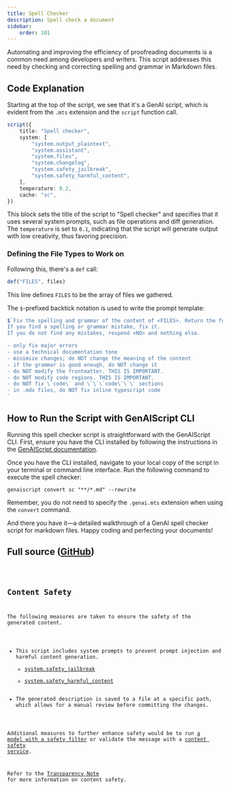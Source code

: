 ```yaml
---
title: Spell Checker
description: Spell check a document
sidebar:
    order: 101
---
```



Automating and improving the efficiency of proofreading documents is a common need among developers and writers. This script addresses this need by checking and correcting spelling and grammar in Markdown files.

## Code Explanation

Starting at the top of the script, we see that it's a GenAI script, which is evident from the `.mts` extension and the `script` function call.

```ts
script({
    title: "Spell checker",
    system: [
        "system.output_plaintext",
        "system.assistant",
        "system.files",
        "system.changelog",
        "system.safety_jailbreak",
        "system.safety_harmful_content",
    ],
    temperature: 0.2,
    cache: "sc",
})
```

This block sets the title of the script to "Spell checker" and specifies that it uses several system prompts, such as file operations and diff generation. The `temperature` is set to `0.1`, indicating that the script will generate output with low creativity, thus favoring precision.

### Defining the File Types to Work on

Following this, there's a `def` call:

```ts
def("FILES", files)
```

This line defines `FILES` to be the array of files we gathered.

The `$`-prefixed backtick notation is used to write the prompt template:

```ts
$`Fix the spelling and grammar of the content of <FILES>. Return the full file with corrections
If you find a spelling or grammar mistake, fix it. 
If you do not find any mistakes, respond <NO> and nothing else.

- only fix major errors
- use a technical documentation tone
- minimize changes; do NOT change the meaning of the content
- if the grammar is good enough, do NOT change it
- do NOT modify the frontmatter. THIS IS IMPORTANT.
- do NOT modify code regions. THIS IS IMPORTANT.
- do NOT fix \`code\` and \`\`\`code\`\`\` sections
- in .mdx files, do NOT fix inline typescript code
`
```

## How to Run the Script with GenAIScript CLI

Running this spell checker script is straightforward with the GenAIScript CLI. First, ensure you have the CLI installed by following the instructions in the [GenAIScript documentation](https://microsoft.github.io/genaiscript/getting-started/installation).

Once you have the CLI installed, navigate to your local copy of the script in your terminal or command line interface. Run the following command to execute the spell checker:

```shell
genaiscript convert sc "**/*.md" --rewrite
```

Remember, you do not need to specify the `.genai.mts` extension when using the `convert` command.

And there you have it—a detailed walkthrough of a GenAI spell checker script for markdown files. Happy coding and perfecting your documents!

## Full source ([GitHub](https://github.com/microsoft/genaiscript/blob/main/packages/sample/genaisrc/samples/sc.genai.mts))

<Code code={source} wrap={true} lang="ts" title="sc.genai.mts" />

## Content Safety

The following measures are taken to ensure the safety of the generated content.

- This script includes system prompts to prevent prompt injection and harmful content generation.
    - [system.safety_jailbreak](/genaiscript/reference/scripts/system#systemsafety_jailbreak)
    - [system.safety_harmful_content](/genaiscript/reference/scripts/system#systemsafety_harmful_content)
- The generated description is saved to a file at a specific path, which allows for a manual review before committing the changes.

Additional measures to further enhance safety would be to run [a model with a safety filter](https://learn.microsoft.com/en-us/azure/ai-services/openai/concepts/content-filter?tabs=warning%2Cuser-prompt%2Cpython-new)
or validate the message with a [content safety service](/genaiscript/reference/scripts/content-safety).

Refer to the [Transparency Note](/genaiscript/reference/transparency-note/) for more information on content safety.
